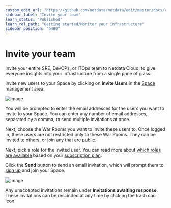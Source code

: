 ```yaml
---
custom_edit_url: "https://github.com/netdata/netdata/edit/master/docs/cloud/manage/invite-your-team.md"
sidebar_label: "Invite your team"
learn_status: "Published"
learn_rel_path: "Getting started/Monitor your infrastructure"
sidebar_position: "6480"
---
```

# Invite your team

Invite your entire SRE, DevOPs, or ITOps team to Netdata Cloud, to give everyone insights into your infrastructure from a single pane of glass.

Invite new users to your Space by clicking on **Invite Users** in
the [Space](/docs/getting-started/monitor-your-infrastructure/spaces) management area.

![image](https://user-images.githubusercontent.com/70198089/227887469-e46bad55-ef5d-441a-83a5-dcc2af038678.png)


You will be prompted to enter the email addresses for the users you want to invite to your Space. You can enter any number of email addresses, separated by a comma, to send multiple invitations at once.

Next, choose the War Rooms you want to invite these users to. Once logged in, these users are not restricted only to
these War Rooms. They can be invited to others, or join any that are public.

Next, pick a role for the invited user. You can read more about [which roles are available](/docs/deployment-in-production/secure-your-nodes/role-based-access-model#what-roles-are-available) based on your [subscription plan](/docs/getting-started/monitor-your-infrastructure/netdata-plans).

Click the **Send** button to send an email invitation, which will prompt them
to [sign up](/docs/getting-started/monitor-your-infrastructure/sign-in-with-email-google-or-github) and join your Space.

![image](https://user-images.githubusercontent.com/70198089/227888899-8511081b-0157-4e22-81d9-898cc464dcb0.png)

Any unaccepted invitations remain under **Invitations awaiting response**. These invitations can be rescinded at any
time by clicking the trash can icon.
